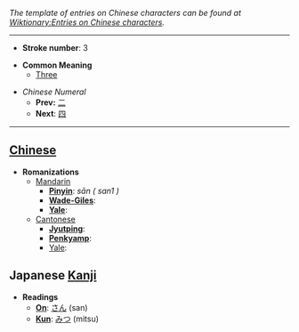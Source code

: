 ''The template of entries on Chinese characters can be found at [[Wiktionary:Entries on Chinese characters]].''

----

*'''Stroke number''': 3

*'''Common Meaning'''
**[[Three]]

*''Chinese Numeral''
**'''Prev:''' [[二]]
**'''Next''': [[四]]

----

== [[Chinese]] ==

*'''Romanizations'''
**[[Mandarin]]
***'''[[Pinyin]]''': ''sān ( san1 )''
***'''[[Wade-Giles]]''': 
***'''[[Yale]]''': 
**[[Cantonese]]
***'''[[Jyutping]]''': 
***'''[[Penkyamp]]''': 
***[[Yale]]: 

== Japanese [[Kanji]] ==

*'''Readings'''
**'''[[On]]''': [[さん]] (san)
**'''[[Kun]]''': [[みつ]] (mitsu)